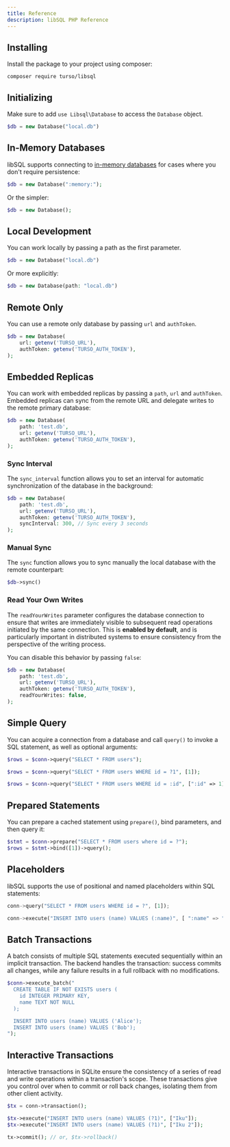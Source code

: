 ```yaml
---
title: Reference
description: libSQL PHP Reference
---
```


## Installing

Install the package to your project using composer:

```console
composer require turso/libsql
```

## Initializing

Make sure to add `use Libsql\Database` to access the `Database` object.

```php
$db = new Database("local.db")
```

## In-Memory Databases

libSQL supports connecting to [in-memory
databases](https://www.sqlite.org/inmemorydb.html) for cases where you don't
require persistence:

```php
$db = new Database(":memory:");
```

Or the simpler:

```php
$db = new Database();
```

## Local Development

You can work locally by passing a path as the first parameter.

```php
$db = new Database("local.db")
```

Or more explicitly:

```php
$db = new Database(path: "local.db")
```

## Remote Only

You can use a remote only database by passing `url` and `authToken`.

```php
$db = new Database(
    url: getenv('TURSO_URL'),
    authToken: getenv('TURSO_AUTH_TOKEN'),
);
```

## Embedded Replicas

You can work with embedded replicas by passing a `path`, `url` and `authToken`.
Embedded replicas can sync from the remote URL and delegate writes to the
remote primary database:

```php
$db = new Database(
    path: 'test.db',
    url: getenv('TURSO_URL'),
    authToken: getenv('TURSO_AUTH_TOKEN'),
);
```

### Sync Interval

The `sync_interval` function allows you to set an interval for automatic synchronization of the database in the background:

```php
$db = new Database(
    path: 'test.db',
    url: getenv('TURSO_URL'),
    authToken: getenv('TURSO_AUTH_TOKEN'),
    syncInterval: 300, // Sync every 3 seconds
);
```

### Manual Sync

The `sync` function allows you to sync manually the local database with the
remote counterpart:

```php
$db->sync()
```

### Read Your Own Writes

The `readYourWrites` parameter configures the database connection to ensure
that writes are immediately visible to subsequent read operations initiated by
the same connection. This is **enabled by default**, and is particularly
important in distributed systems to ensure consistency from the perspective of
the writing process.

You can disable this behavior by passing `false`:

```php
$db = new Database(
    path: 'test.db',
    url: getenv('TURSO_URL'),
    authToken: getenv('TURSO_AUTH_TOKEN'),
    readYourWrites: false,
);
```

## Simple Query

You can acquire a connection from a database and call `query()` to invoke a
SQL statement, as well as optional arguments:

<CodeGroup>

```php Query
$rows = $conn->query("SELECT * FROM users");
```

```php Arguments
$rows = $conn->query("SELECT * FROM users WHERE id = ?1", [1]);
```

```php Named Arguments
$rows = $conn->query("SELECT * FROM users WHERE id = :id", [":id" => 1]);
```

</CodeGroup>

## Prepared Statements

You can prepare a cached statement using `prepare()`, bind parameters, and then
query it:

```php
$stmt = $conn->prepare("SELECT * FROM users where id = ?");
$rows = $stmt->bind([1])->query();
```

## Placeholders

libSQL supports the use of positional and named placeholders within SQL statements:

<CodeGroup>

```rust Positional
conn->query("SELECT * FROM users WHERE id = ?", [1]);
```

```rust Named
conn->execute("INSERT INTO users (name) VALUES (:name)", [ ":name" => "Iku" ]);
```

</CodeGroup>

## Batch Transactions

A batch consists of multiple SQL statements executed sequentially within an
implicit transaction. The backend handles the transaction: success commits all
changes, while any failure results in a full rollback with no modifications.

```php
$conn->execute_batch("
  CREATE TABLE IF NOT EXISTS users (
    id INTEGER PRIMARY KEY,
    name TEXT NOT NULL
  );

  INSERT INTO users (name) VALUES ('Alice');
  INSERT INTO users (name) VALUES ('Bob');
");
```

## Interactive Transactions

Interactive transactions in SQLite ensure the consistency of a series of read
and write operations within a transaction's scope. These transactions give you
control over when to commit or roll back changes, isolating them from other
client activity.

```php
$tx = conn->transaction();

$tx->execute("INSERT INTO users (name) VALUES (?1)", ["Iku"]);
$tx->execute("INSERT INTO users (name) VALUES (?1)", ["Iku 2"]);

tx->commit(); // or, $tx->rollback()
```
